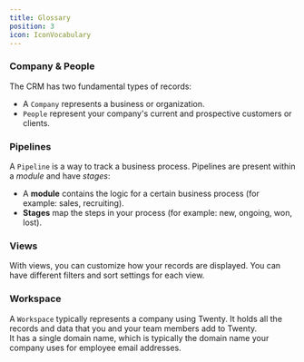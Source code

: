 ```yaml
---
title: Glossary
position: 3
icon: IconVocabulary
---
```


### Company & People
The CRM has two fundamental types of records:
- A `Company` represents a business or organization.
- `People` represent your company's current and prospective customers or clients.

### Pipelines
A `Pipeline` is a way to track a business process. Pipelines are present within a *module* and have *stages*:
- A **module** contains the logic for a certain business process (for example: sales, recruiting).
- **Stages** map the steps in your process (for example: new, ongoing, won, lost).

### Views 
With views, you can customize how your records are displayed. You can have different filters and sort settings for each view. 

### Workspace
A `Workspace` typically represents a company using Twenty. It holds all the records and data that you and your team members add to Twenty.   
It has a single domain name, which is typically the domain name your company uses for employee email addresses.
